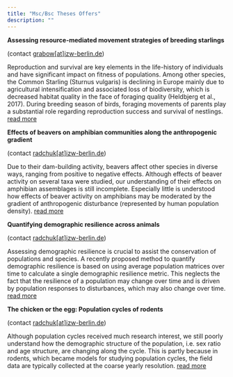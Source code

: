 ```yaml
---
title: "Msc/Bsc Theses Offers"
description: ""
---
```


**Assessing resource-mediated movement strategies of breeding starlings**

(contact <a href="mailto:grabow@izw-berlin.de">grabow[at]izw-berlin.de</a>)

Reproduction and survival are key elements in the life-history of individuals and have significant impact on fitness of populations. Among other species, the Common Starling (Sturnus vulgaris) is declining in Europe mainly due to agricultural intensification and associated loss of biodiversity, which is decreased habitat quality in the face of foraging quality (Heldbjerg et al., 2017). During breeding season of birds, foraging movements of parents play a substantial role regarding reproduction success and survival of nestlings. [read more](msc-bsc-theses-starlings_grabow.html)&ensp;


**Effects of beavers on amphibian communities along the anthropogenic gradient**

(contact <a href="mailto:radchuk@izw-berlin.de">radchuk[at]izw-berlin.de</a>)

Due to their dam-building activity, beavers affect other species in diverse ways, ranging from positive to negative effects. Although effects of beaver activity on several taxa were studied, our understanding of their effects on amphibian assemblages is still incomplete. Especially little is understood how effects of beaver activity on amphibians may be moderated by the gradient of anthropogenic disturbance (represented by human population density). [read more](msc-bsc-theses-amphibian_radchuk.html)&ensp;


**Quantifying demographic resilience across animals**

(contact <a href="mailto:radchuk@izw-berlin.de">radchuk[at]izw-berlin.de</a>)

Assessing demographic resilience is crucial to assist the conservation of populations and species. A recently proposed method to quantify demographic resilience is based on using average population matrices over time to calculate a single demographic resilience metric. This neglects the fact that the resilience of a population may change over time and is driven by population responses to disturbances, which may also change over time. [read more](msc-bsc-theses-resilience_radchuk.html)&ensp;


**The chicken or the egg: Population cycles of rodents**

(contact <a href="mailto:radchuk@izw-berlin.de">radchuk[at]izw-berlin.de</a>)

Although population cycles received much research interest, we still poorly understand how the demographic structure of the population, i.e. sex ratio and age structure, are changing along the cycle. This is partly because in rodents, which became models for studying population cycles, the field data are typically collected at the coarse yearly resolution.  [read more](msc-bsc-theses-rodents_radchuk.html)&ensp;

